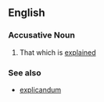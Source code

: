 ==English==

===Accusative Noun===
{{wikipedia}}
{{en-noun|explananda}}

# That which is [[explained]]

===See also===
* [[explicandum]]